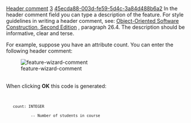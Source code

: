 [[Property:title|Header comment]]
[[Property:weight|3]]
[[Property:uuid|45ecda88-003d-fe59-5d4c-3a84d488b6a2]]
In the header comment field you can type a description of the feature. For style guidelines in writing a header comment, see: [http://www.eiffel.com/doc/oosc/ Object-Oriented Software Construction, Second Edition] , paragraph 26.4. The description should be informative, clear and terse. 

For example, suppose you have an attribute <eiffel>count</eiffel>. You can enter the following header comment: 
<div>  [[Image:feature-wizard-comment]]  </div><br/>
When clicking '''OK''' this code is generated: <br/>
<code>
    count: INTEGER
            -- Number of students in course</code>




